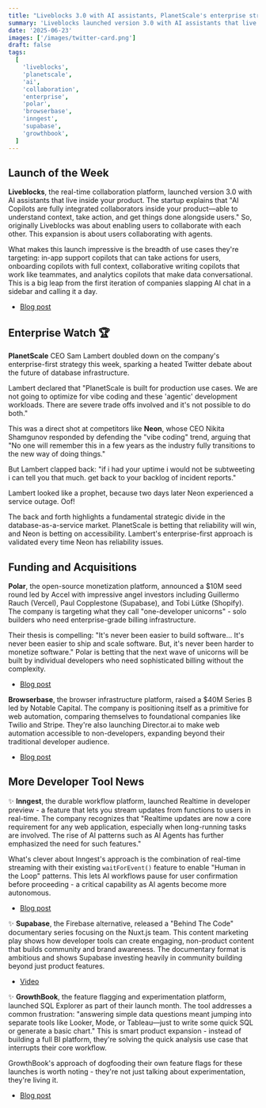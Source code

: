 ```yaml
---
title: "Liveblocks 3.0 with AI assistants, PlanetScale's enterprise strategy"
summary: 'Liveblocks launched version 3.0 with AI assistants that live inside your product, while PlanetScale CEO doubled down on enterprise-first strategy sparking heated Twitter debate.'
date: '2025-06-23'
images: ['/images/twitter-card.png']
draft: false
tags:
  [
    'liveblocks',
    'planetscale',
    'ai',
    'collaboration',
    'enterprise',
    'polar',
    'browserbase',
    'inngest',
    'supabase',
    'growthbook',
  ]
---
```


## Launch of the Week

**Liveblocks**, the real-time collaboration platform, launched version 3.0 with AI assistants that live inside your product. The startup explains that "AI Copilots are fully integrated collaborators inside your product—able to understand context, take action, and get things done alongside users." So, originally Liveblocks was about enabling users to collaborate with each other. This expansion is about users collaborating with agents.

What makes this launch impressive is the breadth of use cases they're targeting: in-app support copilots that can take actions for users, onboarding copilots with full context, collaborative writing copilots that work like teammates, and analytics copilots that make data conversational. This is a big leap from the first iteration of companies slapping AI chat in a sidebar and calling it a day.

- [Blog post](https://liveblocks.io/blog/meet-liveblocks-3-0-the-fastest-way-to-let-your-users-collaborate-with-ai-in-your-product)

## Enterprise Watch 🏆

**PlanetScale** CEO Sam Lambert doubled down on the company's enterprise-first strategy this week, sparking a heated Twitter debate about the future of database infrastructure.

Lambert declared that "PlanetScale is built for production use cases. We are not going to optimize for vibe coding and these 'agentic' development workloads. There are severe trade offs involved and it's not possible to do both."

This was a direct shot at competitors like **Neon**, whose CEO Nikita Shamgunov responded by defending the "vibe coding" trend, arguing that "No one will remember this in a few years as the industry fully transitions to the new way of doing things."

But Lambert clapped back: "if i had your uptime i would not be subtweeting i can tell you that much. get back to your backlog of incident reports."

Lambert looked like a prophet, because two days later Neon experienced a service outage. Oof!

The back and forth highlights a fundamental strategic divide in the database-as-a-service market. PlanetScale is betting that reliability will win, and Neon is betting on accessibility. Lambert's enterprise-first approach is validated every time Neon has reliability issues.

## Funding and Acquisitions

**Polar**, the open-source monetization platform, announced a $10M seed round led by Accel with impressive angel investors including Guillermo Rauch (Vercel), Paul Copplestone (Supabase), and Tobi Lütke (Shopify). The company is targeting what they call "one-developer unicorns" - solo builders who need enterprise-grade billing infrastructure.

Their thesis is compelling: "It's never been easier to build software... It's never been easier to ship and scale software. But, it's never been harder to monetize software." Polar is betting that the next wave of unicorns will be built by individual developers who need sophisticated billing without the complexity.

- [Blog post](https://polar.sh/blog/polar-seed-announcement)

**Browserbase**, the browser infrastructure platform, raised a $40M Series B led by Notable Capital. The company is positioning itself as a primitive for web automation, comparing themselves to foundational companies like Twilio and Stripe. They're also launching Director.ai to make web automation accessible to non-developers, expanding beyond their traditional developer audience.

- [Blog post](https://www.browserbase.com/blog/series-b-and-beyond)

## More Developer Tool News

✨ **Inngest**, the durable workflow platform, launched Realtime in developer preview - a feature that lets you stream updates from functions to users in real-time. The company recognizes that "Realtime updates are now a core requirement for any web application, especially when long-running tasks are involved. The rise of AI patterns such as AI Agents has further emphasized the need for such features."

What's clever about Inngest's approach is the combination of real-time streaming with their existing `waitForEvent()` feature to enable "Human in the Loop" patterns. This lets AI workflows pause for user confirmation before proceeding - a critical capability as AI agents become more autonomous.

- [Blog post](https://www.inngest.com/blog/announcing-connect)

✨ **Supabase**, the Firebase alternative, released a "Behind The Code" documentary series focusing on the Nuxt.js team. This content marketing play shows how developer tools can create engaging, non-product content that builds community and brand awareness. The documentary format is ambitious and shows Supabase investing heavily in community building beyond just product features.

- [Video](https://www.youtube.com/watch?v=uvG11I-ftfo)

✨ **GrowthBook**, the feature flagging and experimentation platform, launched SQL Explorer as part of their launch month. The tool addresses a common frustration: "answering simple data questions meant jumping into separate tools like Looker, Mode, or Tableau—just to write some quick SQL or generate a basic chart." This is smart product expansion - instead of building a full BI platform, they're solving the quick analysis use case that interrupts their core workflow.

GrowthBook's approach of dogfooding their own feature flags for these launches is worth noting - they're not just talking about experimentation, they're living it.

- [Blog post](https://blog.growthbook.io/growthbook-launch-month-week-3/)

